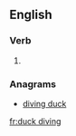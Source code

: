 
==English==

===Verb===
{{head|en}}

# {{present participle of|duck dive|lang=en}}

===Anagrams===
* [[diving duck#English|diving duck]]

[[fr:duck diving]]